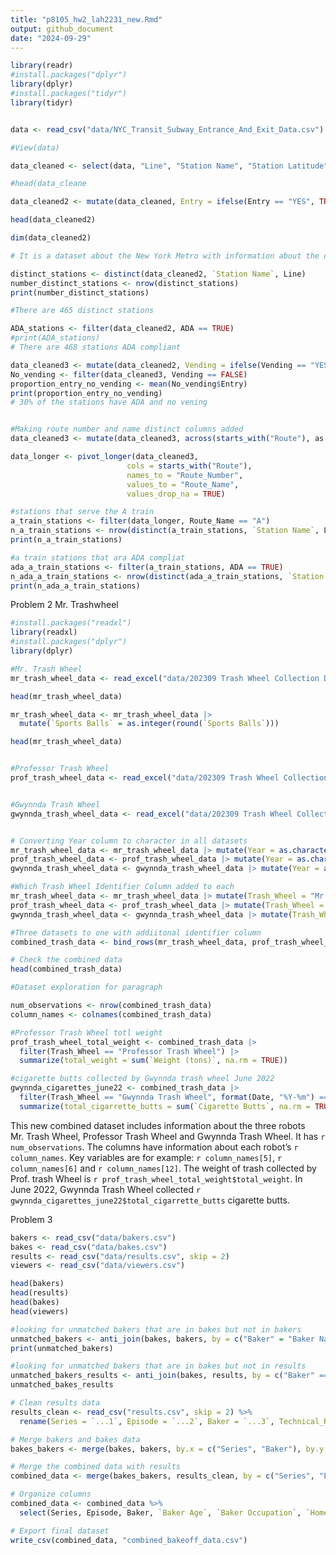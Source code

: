 ```yaml
---
title: "p8105_hw2_lah2231_new.Rmd"
output: github_document
date: "2024-09-29"
---
```


```r
library(readr)
#install.packages("dplyr")
library(dplyr)
#install.packages("tidyr")
library(tidyr)


data <- read_csv("data/NYC_Transit_Subway_Entrance_And_Exit_Data.csv")

#View(data)

data_cleaned <- select(data, "Line", "Station Name", "Station Latitude", "Station Longitude", "Route1", "Route2", "Route3", "Route4", "Route5", "Route6", "Route7", "Route8", "Route9", "Route10", "Route11", "Entry", "Vending", "Entrance Type", "ADA")

#head(data_cleane

data_cleaned2 <- mutate(data_cleaned, Entry = ifelse(Entry == "YES", TRUE, FALSE))

head(data_cleaned2)

dim(data_cleaned2)

# It is a dataset about the New York Metro with information about the different stations, lines, routes, where the stations are located and what the different stations provide. Rows x columns is 1868 x 19.

distinct_stations <- distinct(data_cleaned2, `Station Name`, Line)
number_distinct_stations <- nrow(distinct_stations)
print(number_distinct_stations)

#There are 465 distinct stations

ADA_stations <- filter(data_cleaned2, ADA == TRUE)
#print(ADA_stations)
# There are 468 stations ADA compliant

data_cleaned3 <- mutate(data_cleaned2, Vending = ifelse(Vending == "YES", TRUE, FALSE))
No_vending <- filter(data_cleaned3, Vending == FALSE)
proportion_entry_no_vending <- mean(No_vending$Entry)
print(proportion_entry_no_vending)
# 30% of the stations have ADA and no vening


#Making route number and name distinct columns added
data_cleaned3 <- mutate(data_cleaned3, across(starts_with("Route"), as.character))

data_longer <- pivot_longer(data_cleaned3, 
                          cols = starts_with("Route"), 
                          names_to = "Route_Number", 
                          values_to = "Route_Name", 
                          values_drop_na = TRUE)

#stations that serve the A train
a_train_stations <- filter(data_longer, Route_Name == "A")
n_a_train_stations <- nrow(distinct(a_train_stations, `Station Name`, Line))
print(n_a_train_stations)

#a train stations that ara ADA compliat
ada_a_train_stations <- filter(a_train_stations, ADA == TRUE)
n_ada_a_train_stations <- nrow(distinct(ada_a_train_stations, `Station Name`, Line))
print(n_ada_a_train_stations)
```

Problem 2 Mr. Trashwheel
```r
#install.packages("readxl")
library(readxl)
#install.packages("dplyr")
library(dplyr)

#Mr. Trash Wheel
mr_trash_wheel_data <- read_excel("data/202309 Trash Wheel Collection Data.xlsx", sheet = "Mr. Trash Wheel", skip = 1) |> slice(1:586)

head(mr_trash_wheel_data)

mr_trash_wheel_data <- mr_trash_wheel_data |>
  mutate(`Sports Balls` = as.integer(round(`Sports Balls`)))

head(mr_trash_wheel_data)


#Professor Trash Wheel
prof_trash_wheel_data <- read_excel("data/202309 Trash Wheel Collection Data.xlsx", sheet = "Professor Trash Wheel", skip = 1) |> slice(1:108)


#Gwynnda Trash Wheel
gwynnda_trash_wheel_data <- read_excel("data/202309 Trash Wheel Collection Data.xlsx", sheet = "Gwynnda Trash Wheel", skip = 1) |> slice(1:557)


# Converting Year column to character in all datasets
mr_trash_wheel_data <- mr_trash_wheel_data |> mutate(Year = as.character(Year))
prof_trash_wheel_data <- prof_trash_wheel_data |> mutate(Year = as.character(Year))
gwynnda_trash_wheel_data <- gwynnda_trash_wheel_data |> mutate(Year = as.character(Year))

#Which Trash Wheel Identifier Column added to each
mr_trash_wheel_data <- mr_trash_wheel_data |> mutate(Trash_Wheel = "Mr. Trash Wheel")
prof_trash_wheel_data <- prof_trash_wheel_data |> mutate(Trash_Wheel = "Professor Trash Wheel")
gwynnda_trash_wheel_data <- gwynnda_trash_wheel_data |> mutate(Trash_Wheel = "Gwynnda Trash Wheel")

#Three datasets to one with addiitonal identifier column 
combined_trash_data <- bind_rows(mr_trash_wheel_data, prof_trash_wheel_data, gwynnda_trash_wheel_data)

# Check the combined data
head(combined_trash_data)
```
```r
#Dataset exploration for paragraph

num_observations <- nrow(combined_trash_data)
column_names <- colnames(combined_trash_data)

#Professor Trash Wheel totl weight
prof_trash_wheel_total_weight <- combined_trash_data |>
  filter(Trash_Wheel == "Professor Trash Wheel") |>
  summarize(total_weight = sum(`Weight (tons)`, na.rm = TRUE))

#cigarette butts collected by Gwynnda trash wheel June 2022
gwynnda_cigarettes_june22 <- combined_trash_data |>
  filter(Trash_Wheel == "Gwynnda Trash Wheel", format(Date, "%Y-%m") == "2022-06") |>
  summarize(total_cigarrette_butts = sum(`Cigarette Butts`, na.rm = TRUE))
```

This new combined dataset includes information about the three robots Mr. Trash Wheel, Professor Trash Wheel and Gwynnda Trash Wheel. It has `r num_observations`. The columns have information about each robot's `r column_names `. Key variables are for example: `r column_names[5] `, `r column_names[6] ` and `r column_names[12] `. The weight of trash collected by Prof. trash Wheel is `r prof_trash_wheel_total_weight$total_weight`. In June 2022, Gwynnda Trash Wheel collected `r gwynnda_cigarettes_june22$total_cigarrette_butts` cigarette butts.


Problem 3
```r

bakers <- read_csv("data/bakers.csv")
bakes <- read_csv("data/bakes.csv")
results <- read_csv("data/results.csv", skip = 2)
viewers <- read_csv("data/viewers.csv")

head(bakers)
head(results)
head(bakes)
head(viewers)

#looking for unmatched bakers that are in bakes but not in bakers
unmatched_bakers <- anti_join(bakes, bakers, by = c("Baker" = "Baker Name"))
print(unmatched_bakers)

#looking for unmatched bakers that are in bakes but not in results
unmatched_bakers_results <- anti_join(bakes, results, by = c("Baker" == "baker"))
unmatched_bakes_results
```

```r

# Clean results data
results_clean <- read_csv("results.csv", skip = 2) %>%
  rename(Series = `...1`, Episode = `...2`, Baker = `...3`, Technical_Rank = `...4`, Result = `...5`)

# Merge bakers and bakes data
bakes_bakers <- merge(bakes, bakers, by.x = c("Series", "Baker"), by.y = c("Series", "Baker Name"))

# Merge the combined data with results
combined_data <- merge(bakes_bakers, results_clean, by = c("Series", "Episode", "Baker"))

# Organize columns
combined_data <- combined_data %>%
  select(Series, Episode, Baker, `Baker Age`, `Baker Occupation`, `Hometown`, `Signature Bake`, `Show Stopper`, Technical_Rank, Result)

# Export final dataset
write_csv(combined_data, "combined_bakeoff_data.csv")
```


